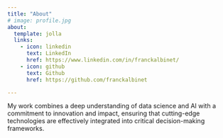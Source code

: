```yaml
---
title: "About"
# image: profile.jpg
about:
  template: jolla
  links:
    - icon: linkedin
      text: LinkedIn
      href: https://www.linkedin.com/in/franckalbinet/
    - icon: github
      text: Github
      href: https://github.com/franckalbinet

---
```


My work combines a deep understanding of data science and AI with a commitment to innovation and impact, ensuring that cutting-edge technologies are effectively integrated into critical decision-making frameworks.
